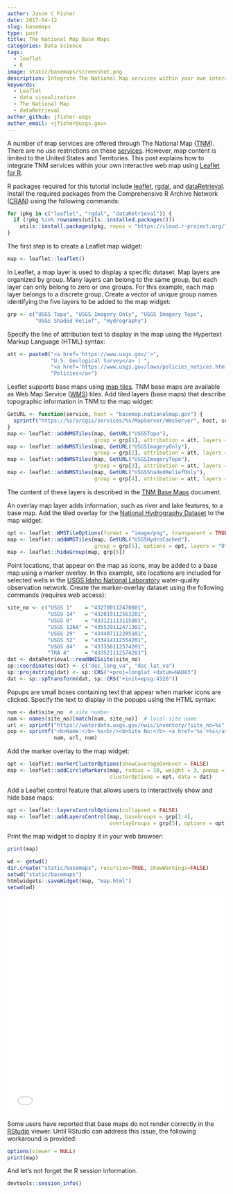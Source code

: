```yaml
---
author: Jason C Fisher
date: 2017-04-12
slug: basemaps
type: post
title: The National Map Base Maps
categories: Data Science
tags:
  - leaflet
  - R
image: static/basemaps/screenshot.png
description: Integrate The National Map services within your own interactive web map using Leaflet for R.
keywords:
  - Leaflet
  - data visualization
  - The National Map
  - dataRetrieval
author_github: jfisher-usgs
author_email: <jfisher@usgs.gov>
---
```


A number of map services are offered through The National Map ([TNM](https://nationalmap.gov/)).
There are no use restrictions on these [services](https://viewer.nationalmap.gov/services/).
However, map content is limited to the United States and Territories.
This post explains how to integrate TNM services within your own interactive web map using
[Leaflet for R](https://rstudio.github.io/leaflet/).

R packages required for this tutorial include
[leaflet](https://CRAN.R-project.org/package=leaflet),
[rgdal](https://CRAN.R-project.org/package=rgdal), and
[dataRetrieval](https://CRAN.R-project.org/package=dataRetrieval).
Install the required packages from the Comprehensive R Archive Network ([CRAN](https://cran.r-project.org/))
using the following commands:

```r
for (pkg in c("leaflet", "rgdal", "dataRetrieval")) {
  if (!pkg %in% rownames(utils::installed.packages()))
    utils::install.packages(pkg, repos = "https://cloud.r-project.org/")
}
```


The first step is to create a Leaflet map widget:

```r
map <- leaflet::leaflet()
```


In Leaflet, a map layer is used to display a specific dataset.
Map layers are organized by group.
Many layers can belong to the same group, but each layer can only belong to zero or one groups.
For this example, each map layer belongs to a discrete group.
Create a vector of unique group names identifying the five layers to be added to the map widget:

```r
grp <- c("USGS Topo", "USGS Imagery Only", "USGS Imagery Topo",
         "USGS Shaded Relief", "Hydrography")
```

Specify the line of attribution text to display in the map using the Hypertext Markup Language (HTML) syntax:

```r
att <- paste0("<a href='https://www.usgs.gov/'>",
              "U.S. Geological Survey</a> | ",
              "<a href='https://www.usgs.gov/laws/policies_notices.html'>",
              "Policies</a>")
```

Leaflet supports base maps using [map tiles](https://www.mapbox.com/help/how-web-maps-work/).
TNM base maps are available as Web Map Service ([WMS](https://en.wikipedia.org/wiki/Web_Map_Service)) tiles.
Add tiled layers (base maps) that describe topographic information in TNM to the map widget:

```r
GetURL <- function(service, host = "basemap.nationalmap.gov") {
  sprintf("https://%s/arcgis/services/%s/MapServer/WmsServer", host, service)
}
map <- leaflet::addWMSTiles(map, GetURL("USGSTopo"),
                            group = grp[1], attribution = att, layers = "0")
map <- leaflet::addWMSTiles(map, GetURL("USGSImageryOnly"),
                            group = grp[2], attribution = att, layers = "0")
map <- leaflet::addWMSTiles(map, GetURL("USGSImageryTopo"),
                            group = grp[3], attribution = att, layers = "0")
map <- leaflet::addWMSTiles(map, GetURL("USGSShadedReliefOnly"),
                            group = grp[4], attribution = att, layers = "0")
```

The content of these layers is described in the
[TNM Base Maps](https://viewer.nationalmap.gov/help/3.0%20TNM%20Base%20Maps.htm) document.

An overlay map layer adds information, such as river and lake features, to a base map.
Add the tiled overlay for the [National Hydrography Dataset](https://nhd.usgs.gov/) to the map widget:

```r
opt <- leaflet::WMSTileOptions(format = "image/png", transparent = TRUE)
map <- leaflet::addWMSTiles(map, GetURL("USGSHydroCached"),
                            group = grp[5], options = opt, layers = "0")
map <- leaflet::hideGroup(map, grp[5])
```

Point locations, that appear on the map as icons, may be added to a base map using a marker overlay.
In this example, site locations are included for selected wells in the
[USGS Idaho National Laboratory](https://id.water.usgs.gov/INL/)
water-quality observation network.
Create the marker-overlay dataset using the following commands (requires web access):

```r
site_no <- c("USGS 1"    = "432700112470801",
             "USGS 14"   = "432019112563201",
             "USGS 8"    = "433121113115801",
             "USGS 126A" = "435529112471301",
             "USGS 29"   = "434407112285101",
             "USGS 52"   = "433414112554201",
             "USGS 84"   = "433356112574201",
             "TRA 4"     = "433521112574201")
dat <- dataRetrieval::readNWISsite(site_no)
sp::coordinates(dat) <- c("dec_long_va", "dec_lat_va")
sp::proj4string(dat) <- sp::CRS("+proj=longlat +datum=NAD83")
dat <- sp::spTransform(dat, sp::CRS("+init=epsg:4326"))
```

Popups are small boxes containing text that appear when marker icons are clicked.
Specify the text to display in the popups using the HTML syntax:

```r
num <- dat$site_no  # site number
nam <- names(site_no)[match(num, site_no)]  # local site name
url <- sprintf("https://waterdata.usgs.gov/nwis/inventory/?site_no=%s", num)
pop <- sprintf("<b>Name:</b> %s<br/><b>Site No:</b> <a href='%s'>%s</a>",
               nam, url, num)
```


Add the marker overlay to the map widget:

```r
opt <- leaflet::markerClusterOptions(showCoverageOnHover = FALSE)
map <- leaflet::addCircleMarkers(map, radius = 10, weight = 3, popup = pop,
                                 clusterOptions = opt, data = dat)
```

Add a Leaflet control feature that allows users to interactively show and hide base maps:

```r
opt <- leaflet::layersControlOptions(collapsed = FALSE)
map <- leaflet::addLayersControl(map, baseGroups = grp[1:4],
                                 overlayGroups = grp[5], options = opt)
```


Print the map widget to display it in your web browser:

```r
print(map)
```

```r
wd <- getwd()
dir.create("static/basemaps", recursive=TRUE, showWarnings=FALSE)
setwd("static/basemaps")
htmlwidgets::saveWidget(map, "map.html")
setwd(wd)
```

<iframe seamless src="/static/basemaps/map/index.html" width="100%" height="500" frameborder="0"></iframe>

Some users have reported that base maps do not render correctly in the
[RStudio](https://www.rstudio.com/) viewer.
Until RStudio can address this issue, the following workaround is provided:

```r
options(viewer = NULL)
print(map)
```

And let's not forget the R session information.

```r
devtools::session_info()
```

